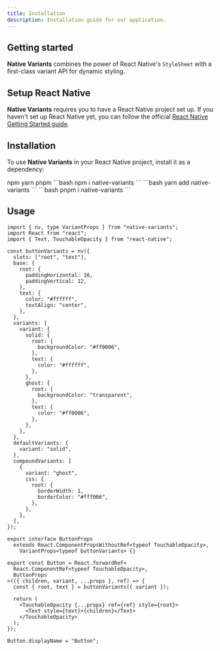 ```yaml
---
title: Installation
description: Installation guide for our application.
---
```


## Getting started

**Native Variants** combines the power of React Native's `StyleSheet` with a first-class variant API for dynamic styling.

## Setup React Native

**Native Variants** requires you to have a React Native project set up. If you haven't set up React Native yet, you can follow the official [React Native Getting Started guide](https://reactnative.dev/docs/getting-started).

## Installation

To use **Native Variants** in your React Native project, install it as a dependency:

<Tabs defaultValue="npm" className="pt-5 pb-1">
  <TabsList>
    <TabsTrigger value="npm">npm</TabsTrigger>
    <TabsTrigger value="yarn">yarn</TabsTrigger>
    <TabsTrigger value="pnpm">pnpm</TabsTrigger>
  </TabsList>
  <TabsContent value="npm">```bash npm i native-variants ```</TabsContent>
  <TabsContent value="yarn">```bash yarn add native-variants ```</TabsContent>
  <TabsContent value="pnpm">```bash pnpm i native-variants ```</TabsContent>
</Tabs>

## Usage

```tsx
import { nv, type VariantProps } from "native-variants";
import React from "react";
import { Text, TouchableOpacity } from "react-native";

const buttonVariants = nv({
  slots: ["root", "text"],
  base: {
    root: {
      paddingHorizontal: 16,
      paddingVertical: 12,
    },
    text: {
      color: "#ffffff",
      textAlign: "center",
    },
  },
  variants: {
    variant: {
      solid: {
        root: {
          backgroundColor: "#ff0006",
        },
        text: {
          color: "#ffffff",
        },
      },
      ghost: {
        root: {
          backgroundColor: "transparent",
        },
        text: {
          color: "#ff0006",
        },
      },
    },
  },
  defaultVariants: {
    variant: "solid",
  },
  compoundVariants: [
    {
      variant: "ghost",
      css: {
        root: {
          borderWidth: 1,
          borderColor: "#fff006",
        },
      },
    },
  ],
});

export interface ButtonProps
  extends React.ComponentPropsWithoutRef<typeof TouchableOpacity>,
    VariantProps<typeof buttonVariants> {}

export const Button = React.forwardRef<
  React.ComponentRef<typeof TouchableOpacity>,
  ButtonProps
>(({ children, variant, ...props }, ref) => {
  const { root, text } = buttonVariants({ variant });

  return (
    <TouchableOpacity {...props} ref={ref} style={root}>
      <Text style={text}>{children}</Text>
    </TouchableOpacity>
  );
});

Button.displayName = "Button";
```
